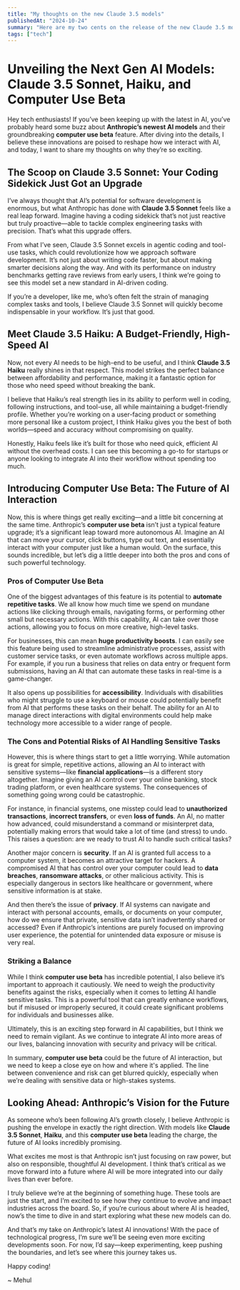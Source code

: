 ```yaml
---
title: "My thoughts on the new Claude 3.5 models"
publishedAt: "2024-10-24"
summary: "Here are my two cents on the release of the new Claude 3.5 models."
tags: ["tech"]
---
```


# Unveiling the Next Gen AI Models: Claude 3.5 Sonnet, Haiku, and Computer Use Beta

Hey tech enthusiasts! If you’ve been keeping up with the latest in AI, you’ve probably heard some buzz about **Anthropic’s newest AI models** and their groundbreaking **computer use beta** feature. After diving into the details, I believe these innovations are poised to reshape how we interact with AI, and today, I want to share my thoughts on why they’re so exciting.

## The Scoop on Claude 3.5 Sonnet: Your Coding Sidekick Just Got an Upgrade

I’ve always thought that AI’s potential for software development is enormous, but what Anthropic has done with **Claude 3.5 Sonnet** feels like a real leap forward. Imagine having a coding sidekick that’s not just reactive but truly proactive—able to tackle complex engineering tasks with precision. That’s what this upgrade offers.

From what I’ve seen, Claude 3.5 Sonnet excels in agentic coding and tool-use tasks, which could revolutionize how we approach software development. It’s not just about writing code faster, but about making smarter decisions along the way. And with its performance on industry benchmarks getting rave reviews from early users, I think we’re going to see this model set a new standard in AI-driven coding.

If you’re a developer, like me, who’s often felt the strain of managing complex tasks and tools, I believe Claude 3.5 Sonnet will quickly become indispensable in your workflow. It’s just that good.

## Meet Claude 3.5 Haiku: A Budget-Friendly, High-Speed AI

Now, not every AI needs to be high-end to be useful, and I think **Claude 3.5 Haiku** really shines in that respect. This model strikes the perfect balance between affordability and performance, making it a fantastic option for those who need speed without breaking the bank.

I believe that Haiku’s real strength lies in its ability to perform well in coding, following instructions, and tool-use, all while maintaining a budget-friendly profile. Whether you’re working on a user-facing product or something more personal like a custom project, I think Haiku gives you the best of both worlds—speed and accuracy without compromising on quality.

Honestly, Haiku feels like it’s built for those who need quick, efficient AI without the overhead costs. I can see this becoming a go-to for startups or anyone looking to integrate AI into their workflow without spending too much.

## Introducing Computer Use Beta: The Future of AI Interaction

Now, this is where things get really exciting—and a little bit concerning at the same time. Anthropic’s **computer use beta** isn’t just a typical feature upgrade; it’s a significant leap toward more autonomous AI. Imagine an AI that can move your cursor, click buttons, type out text, and essentially interact with your computer just like a human would. On the surface, this sounds incredible, but let’s dig a little deeper into both the pros and cons of such powerful technology.

### Pros of Computer Use Beta

One of the biggest advantages of this feature is its potential to **automate repetitive tasks**. We all know how much time we spend on mundane actions like clicking through emails, navigating forms, or performing other small but necessary actions. With this capability, AI can take over those actions, allowing you to focus on more creative, high-level tasks.

For businesses, this can mean **huge productivity boosts**. I can easily see this feature being used to streamline administrative processes, assist with customer service tasks, or even automate workflows across multiple apps. For example, if you run a business that relies on data entry or frequent form submissions, having an AI that can automate these tasks in real-time is a game-changer.

It also opens up possibilities for **accessibility**. Individuals with disabilities who might struggle to use a keyboard or mouse could potentially benefit from AI that performs these tasks on their behalf. The ability for an AI to manage direct interactions with digital environments could help make technology more accessible to a wider range of people.

### The Cons and Potential Risks of AI Handling Sensitive Tasks

However, this is where things start to get a little worrying. While automation is great for simple, repetitive actions, allowing an AI to interact with sensitive systems—like **financial applications**—is a different story altogether. Imagine giving an AI control over your online banking, stock trading platform, or even healthcare systems. The consequences of something going wrong could be catastrophic.

For instance, in financial systems, one misstep could lead to **unauthorized transactions**, **incorrect transfers**, or even **loss of funds**. An AI, no matter how advanced, could misunderstand a command or misinterpret data, potentially making errors that would take a lot of time (and stress) to undo. This raises a question: are we ready to trust AI to handle such critical tasks?

Another major concern is **security**. If an AI is granted full access to a computer system, it becomes an attractive target for hackers. A compromised AI that has control over your computer could lead to **data breaches**, **ransomware attacks**, or other malicious activity. This is especially dangerous in sectors like healthcare or government, where sensitive information is at stake.

And then there’s the issue of **privacy**. If AI systems can navigate and interact with personal accounts, emails, or documents on your computer, how do we ensure that private, sensitive data isn’t inadvertently shared or accessed? Even if Anthropic’s intentions are purely focused on improving user experience, the potential for unintended data exposure or misuse is very real.

### Striking a Balance

While I think **computer use beta** has incredible potential, I also believe it’s important to approach it cautiously. We need to weigh the productivity benefits against the risks, especially when it comes to letting AI handle sensitive tasks. This is a powerful tool that can greatly enhance workflows, but if misused or improperly secured, it could create significant problems for individuals and businesses alike.

Ultimately, this is an exciting step forward in AI capabilities, but I think we need to remain vigilant. As we continue to integrate AI into more areas of our lives, balancing innovation with security and privacy will be critical.

In summary, **computer use beta** could be the future of AI interaction, but we need to keep a close eye on how and where it's applied. The line between convenience and risk can get blurred quickly, especially when we’re dealing with sensitive data or high-stakes systems.

## Looking Ahead: Anthropic’s Vision for the Future

As someone who’s been following AI’s growth closely, I believe Anthropic is pushing the envelope in exactly the right direction. With models like **Claude 3.5 Sonnet**, **Haiku**, and this **computer use beta** leading the charge, the future of AI looks incredibly promising.

What excites me most is that Anthropic isn’t just focusing on raw power, but also on responsible, thoughtful AI development. I think that’s critical as we move forward into a future where AI will be more integrated into our daily lives than ever before.

I truly believe we’re at the beginning of something huge. These tools are just the start, and I’m excited to see how they continue to evolve and impact industries across the board. So, if you’re curious about where AI is headed, now’s the time to dive in and start exploring what these new models can do.

And that’s my take on Anthropic’s latest AI innovations! With the pace of technological progress, I’m sure we’ll be seeing even more exciting developments soon. For now, I’d say—keep experimenting, keep pushing the boundaries, and let’s see where this journey takes us.

Happy coding!

~ Mehul
